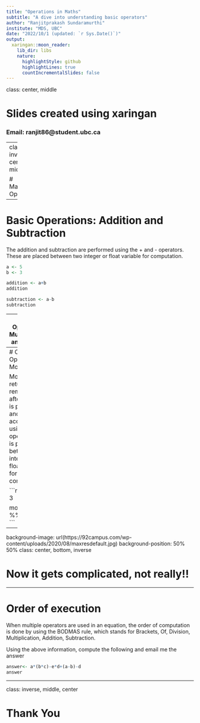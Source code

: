 ```yaml
---
title: "Operations in Maths"
subtitle: "A dive into understanding basic operators"
author: "Ranjitprakash Sundaramurthi"
institute: "MDS, UBC"
date: "2022/10/1 (updated: `r Sys.Date()`)"
output:
  xaringan::moon_reader:
    lib_dir: libs
    nature:
      highlightStyle: github
      highlightLines: true
      countIncrementalSlides: false
---
```

class: center, middle

# Slides created using xaringan

### Email: ranjit86@student.ubc.ca

---
class: inverse, center, middle

# Mathematical Operators

---

# Basic Operations: Addition and Subtraction

The addition and subtraction are performed using the + and - operators. These are placed between two integer or float variable for computation.

```r
a <- 5
b <- 3

addition <- a+b
addition
```

```r
subtraction <- a-b
subtraction

```

---
# Basic Operations: Multiplication and Division

Multiplication and Division are performed using the * and / operators. These are placed between two integer or float variable for computation.

```r

c <- 6
d <- 3

multiplication <- c*d
multiplication
```

```r

division <- c/d
division
```

---
# Other Operations: Modulo

Modulo returns the remainder after division is performed and is accessed using %% operator. This is placed between two integer or float variable for computation.

```r

e <- 6
f <- 3

modulo <- c %% d
modulo
```

---
background-image: url(https://92campus.com/wp-content/uploads/2020/08/maxresdefault.jpg)
background-position: 50% 50%
class: center, bottom, inverse

# Now it gets complicated, not really!!

---

# Order of execution

When multiple operators are used in an equation, the order of computation is done by using the BODMAS rule, which stands for Brackets, Of, Division, Multiplication, Addition, Subtraction.

Using the above information, compute the following and email me the answer

```r
answer<- a*(b*c)-e*d+(a-b)-d
answer
```

---

class: inverse, middle, center

# Thank You
